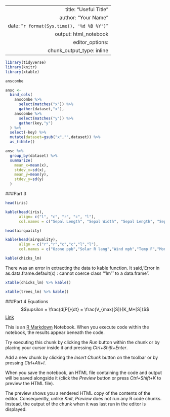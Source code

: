  ---
  title: "Useful Title"
  author: "Your Name"
  date: "`r format(Sys.time(), '%d %B %Y')`"
  output: html_notebook
  editor_options: 
    chunk_output_type: inline
  ---
```r
library(tidyverse)
library(knitr)
library(xtable)
```
```r
anscombe
```
```r
ansc <- 
  bind_cols(
    anscombe %>% 
      select(matches("x")) %>% 
      gather(dataset,"x"),
    anscombe %>% 
      select(matches("y")) %>% 
      gather(key,"y")
  ) %>% 
  select(-key) %>% 
  mutate(dataset=gsub("x","",dataset)) %>%
  as_tibble()
```
```r
ansc %>% 
  group_by(dataset) %>% 
  summarize(
    mean_x=mean(x),
    stdev_x=sd(x),
    mean_y=mean(y),
    stdev_y=sd(y)
  )
```
###Part 3
```r
head(iris)
```
```r
kable(head(iris), 
      align= c("l", "c", "r", "c", "l"),
      col.names = c("Sepal Length", "Sepal Width", "Sepal Length", "Sepal Width", "Species"))
```
```r
head(airquality)
```
```r
kable(head(airquality),
      align = c("r","r","c","c","l","l"),
      col.names = c("Ozone ppb","Solar R lang","Wind mph","Temp F","Month","Day"))
```
```r
kable(chicks_lm)
```
There was an error in extracting the data to kable function.  It said,'Error in as.data.frame.default(x) : cannot coerce class ‘"lm"’ to a data.frame".
```r
xtable(chicks_lm) %>% kable()
```
```r
xtable(trees_lm) %>% kable()
```
###Part 4 Equations
$$\upsilon = \frac{d[P]}{dt} = \frac{V_{max}[S]}{K_M+[S]}$$
[Link][1]













[1]:https://www.southernmarylandchronicle.com/2019/11/10/woman-yelling-at-cat-meme-takes-over-the-internet/




This is an [R Markdown](http://rmarkdown.rstudio.com) Notebook. When you execute code within the notebook, the results appear beneath the code. 

Try executing this chunk by clicking the *Run* button within the chunk or by placing your cursor inside it and pressing *Ctrl+Shift+Enter*. 

Add a new chunk by clicking the *Insert Chunk* button on the toolbar or by pressing *Ctrl+Alt+I*.

When you save the notebook, an HTML file containing the code and output will be saved alongside it (click the *Preview* button or press *Ctrl+Shift+K* to preview the HTML file).

The preview shows you a rendered HTML copy of the contents of the editor. Consequently, unlike *Knit*, *Preview* does not run any R code chunks. Instead, the output of the chunk when it was last run in the editor is displayed.
